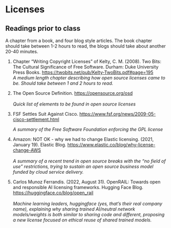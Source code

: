 # Licenses {#sec-licenses}

## Readings prior to class

A chapter from a book, and four blog style articles. The book chapter should take between 1-2 hours to read, the blogs should take about another 20-40 minutes.

1.  Chapter "Writing Copyright Licenses" of Kelty, C. M. (2008). Two Bits: The Cultural Significance of Free Software. Durham: Duke University Press Books. <https://twobits.net/pub/Kelty-TwoBits.pdf#page=195>\
    *A medium length chapter describing how open source licenses came to be. Should take between 1 and 2 hours to read.*

2.  The Open Source Definition. <https://opensource.org/osd>\
    \
    *Quick list of elements to be found in open source licenses*

3.  FSF Settles Suit Against Cisco. <https://www.fsf.org/news/2009-05-cisco-settlement.html>

    *A summary of the Free Software Foundation enforcing the GPL license*

4.  Amazon: NOT OK - why we had to change Elastic licensing. (2021, January 19). Elastic Blog. <https://www.elastic.co/blog/why-license-change-AWS>\
    \
    *A summary of a recent trend in open source breaks with the "no field of use" restrictions, trying to sustain an open source business model funded by cloud service delivery.*

5.  Carlos Munoz Ferrandis. (2022, August 31). OpenRAIL: Towards open and responsible AI licensing frameworks. Hugging Face Blog. <https://huggingface.co/blog/open_rail>\
    \
    *Machine learning leaders, huggingface (yes, that's their real company name), explaining why sharing trained AI/neutral network models/weights is both similar to sharing code and different, proposing a new license focused on ethical reuse of shared trained models.*
